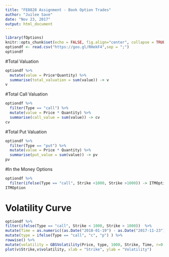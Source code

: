 ```yaml
---
title: "FE8828 Assignment - Book Option Trades"
author: "Juilee Save"
date: "Nov 23, 2017"
output: html_document
---
```


```r
library(fOptions)
knitr::opts_chunk$set(echo = FALSE, fig.align="center", collapse = TRUE, cache = T)
optiondf <- read.csv("https://goo.gl/RHekF4",sep = ";")
optiondf
```

#Total Valuation
```r
optiondf %>%
  mutate(value = Price*Quantity) %>%
  summarise(total_valuation = sum(value)) -> v
v
```

#Total Call Valuation
```r
optiondf %>%
  filter(Type == "call") %>%
  mutate(value = Price * Quantity) %>%
  summarise(call_value = sum(value)) -> cv
cv
```

#Total Put Valuation
```r
optiondf %>%
  filter(Type == "put") %>%
  mutate(value = Price * Quantity) %>%
  summarise(put_value = sum(value)) -> pv
pv
```

#In the Money Options
```r
optiondf %>%
  filter(ifelse(Type == "call", Strike <1000, Strike >1000)) -> ITMOption
ITMOption
```

# Volatility Curve
```r
optiondf %>%
filter(ifelse(Type == "call", Strike < 1000, Strike > 1000))  %>%
mutate(Time = as.numeric((as.Date("2018-01-19") - as.Date("2017-11-23")))/365) %>%
mutate(type = ifelse(Type == "call", "c", "p") ) %>%
rowwise() %>%
mutate(volatility = GBSVolatility(Price, type, 1000, Strike, Time, r=0.01, b=0, tol=0.005, maxiter=100000)) -> v
plot(v$Strike,v$volatility, xlab = "Strike", ylab = "Volatility")
```
